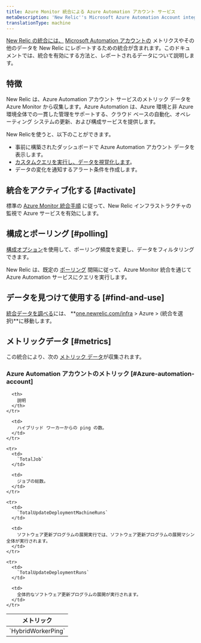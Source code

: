 ```yaml
---
title: Azure Monitor 統合による Azure Automation アカウント サービス
metaDescription: 'New Relic''s Microsoft Azure Automation Account integration: what data it reports and how to enable it.'
translationType: machine
---
```


[New Relic の統合には、](/docs/infrastructure/integrations-getting-started/getting-started/introduction-infrastructure-integrations) [Microsoft Automation アカウントの](https://learn.microsoft.com/en-us/azure/automation/) メトリクスやその他のデータを New Relic にレポートするための統合が含まれます。このドキュメントでは、統合を有効にする方法と、レポートされるデータについて説明します。

## 特徴

New Relic は、Azure Automation アカウント サービスのメトリック データを Azure Monitor から収集します。Azure Automation は、Azure 環境と非 Azure 環境全体での一貫した管理をサポートする、クラウド ベースの自動化、オペレーティング システムの更新、および構成サービスを提供します。

New Relicを使うと、以下のことができます。

* 事前に構築されたダッシュボードで Azure Automation アカウント データを表示します。
* [カスタムクエリを実行し、データを視覚化します](/docs/infrastructure/integrations-getting-started/getting-started/use-integration-data-new-relic-insights)。
* データの変化を通知するアラート条件を作成します。

## 統合をアクティブ化する [#activate]

標準の [Azure Monitor 統合手順](/docs/infrastructure/microsoft-azure-integrations/azure-integrations-list/azure-monitor) に従って、New Relic インフラストラクチャの監視で Azure サービスを有効にします。

## 構成とポーリング [#polling]

[構成オプション](/docs/infrastructure/microsoft-azure-integrations/azure-integrations-list/azure-monitor/#settings)を使用して、ポーリング頻度を変更し、データをフィルタリングできます。

New Relic は、既定の [ポーリング](/docs/infrastructure/microsoft-azure-integrations/azure-integrations-list/azure-monitor/#settings) 間隔に従って、Azure Monitor 統合を通じて Azure Automation サービスにクエリを実行します。

## データを見つけて使用する [#find-and-use]

[統合データを調べる](/docs/infrastructure/integrations/find-use-infrastructure-integration-data)には、 **[one.newrelic.com/infra](https://one.newrelic.com/infra) > Azure > (統合を選択)**に移動します。

## メトリックデータ [#metrics]

この統合により、次の [メトリック データ](/docs/infrastructure/integrations-getting-started/getting-started/understand-integration-data-data-types#metric)が収集されます。

### Azure Automation アカウントのメトリック [#Azure-automation-account]

<table>
  <thead>
    <tr>
      <th style={{ width: "300px" }}>
        メトリック
      </th>

      <th>
        説明
      </th>
    </tr>
  </thead>

  <tbody>
    <tr>
      <td>
        `HybridWorkerPing`
      </td>

      <td>
        ハイブリッド ワーカーからの ping の数。
      </td>
    </tr>

    <tr>
      <td>
        `TotalJob`
      </td>

      <td>
        ジョブの総数。
      </td>
    </tr>

    <tr>
      <td>
        `TotalUpdateDeploymentMachineRuns`
      </td>

      <td>
        ソフトウェア更新プログラムの展開実行では、ソフトウェア更新プログラムの展開マシン全体が実行されます。
      </td>
    </tr>

    <tr>
      <td>
        `TotalUpdateDeploymentRuns`
      </td>

      <td>
        全体的なソフトウェア更新プログラムの展開が実行されます。
      </td>
    </tr>
  </tbody>
</table>